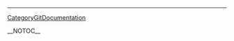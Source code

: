 <a href= http://bottiglia-di-vino.it-blog.biz
 ></a>   <a href= http://amico-notte-chat-erotica.blogs-it.biz
 ></a>   <a href= http://spartito-italiano-ed-internazionale.it-blogs.biz
 ></a>   <a href= http://offerta-palmare.ml10.biz
 ></a>   <a href= http://melbourne-ristorante.it-blogs.biz
 ></a>   <a href= http://musica-classifiche.blog-it.biz
 ></a>   <a href= http://crociera-offerta.blog-it.biz
 ></a>   <a href= http://tasso-fisso.blog-it.biz
 ></a>   <a href= http://hotel-livigno.blogs-it.biz
 ></a>   <a href= http://offerta-hotel-roma.ml10.biz
 ></a>
----
[[CategoryGitDocumentation]]

__NOTOC__